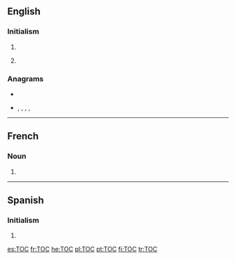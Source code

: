 {{also|toc|toć|tóc|tộc|тос|төҫ}}
==English==
{{wikipedia}}

===Initialism===
{{rfc-header|Initialism}}
{{en-initialism}}

# {{initialism of|table of contents|Table of Contents|lang=en}}
# {{label|en|British|rail transport}} {{initialism of|[[train operating company]]|lang=en}}

===Anagrams===
* {{l|en|cot}}
* {{l|en|CTO}}, {{l|en|Oct}}, {{l|en|Oct.}}, {{l|en|OTC}}, {{l|en|TCO}}

----

==French==

===Noun===
{{fr-noun|m|TOC}}

# {{acronym of|trouble obsessionnel compulsif|lang=fr}}

----

==Spanish==

===Initialism===
{{rfc-header|Initialism}}
{{head|es|initialism}}

# {{initialism of|trastorno obsesivo-compulsivo|'''T'''rastorno '''o'''bsesivo-'''c'''ompulsivo|lang=es}}

[[es:TOC]]
[[fr:TOC]]
[[he:TOC]]
[[pl:TOC]]
[[pt:TOC]]
[[fi:TOC]]
[[tr:TOC]]